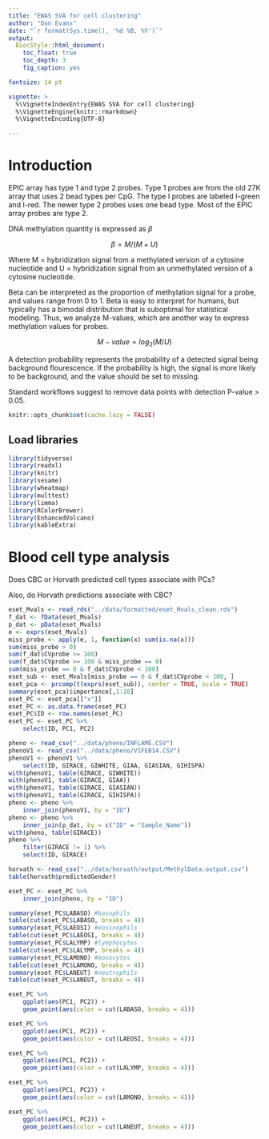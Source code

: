 ```yaml
---
title: "EWAS SVA for cell clustering"
author: "Dan Evans"
date: "`r format(Sys.time(), '%d %B, %Y')`"
output: 
  BiocStyle::html_document:
    toc_float: true
    toc_depth: 3
    fig_caption: yes

fontsize: 14 pt

vignette: >
  %\VignetteIndexEntry{EWAS SVA for cell clustering}
  %\VignetteEngine{knitr::rmarkdown}
  %\VignetteEncoding{UTF-8}

---
```


# Introduction

EPIC array has type 1 and type 2 probes. Type 1 probes are from the old 27K array that uses 2 bead types per CpG. The type I probes are labeled I-green and I-red. The newer type 2 probes uses one bead type. Most of the EPIC array probes are type 2. 

DNA methylation quantity is expressed as $\beta$ 

$$ \beta = M/(M + U)  $$

Where M = hybridization signal from a methylated version of a cytosine nucleotide and 
U =  hybridization signal from an unmethylated version of a cytosine nucleotide. 

Beta can be interpreted as the proportion of methylation signal for a probe, and values range from 0 to 1. Beta is easy to interpret for humans, but typically has a bimodal distribution that is suboptimal for statistical modeling. Thus, we analyze M-values, which are another way to express methylation values for probes. 

$$ M-value = log_2(M/U) $$

A detection probability represents the probability of a detected signal being background flourescence. If the probability is high, the signal is more likely to be background, and the value should be set to missing.

Standard workflows suggest to remove data points with detection P-value > 0.05.  

```r
knitr::opts_chunk$set(cache.lazy = FALSE)
```

## Load libraries
```r
library(tidyverse)
library(readxl)
library(knitr)
library(sesame)
library(wheatmap)
library(multtest)
library(limma)
library(RColorBrewer)
library(EnhancedVolcano)
library(kableExtra)
```


# Blood cell type analysis

Does CBC or Horvath predicted cell types associate with PCs?

Also, do Horvath predictions associate with CBC?

```r

eset_Mvals <- read_rds("../data/formatted/eset_Mvals_clean.rds")
f_dat <- fData(eset_Mvals)
p_dat <- pData(eset_Mvals)
e <- exprs(eset_Mvals)
miss_probe <- apply(e, 1, function(x) sum(is.na(x)))
sum(miss_probe > 0)
sum(f_dat$CVprobe >= 100)
sum(f_dat$CVprobe >= 100 & miss_probe == 0)
sum(miss_probe == 0 & f_dat$CVprobe < 100)
eset_sub <- eset_Mvals[miss_probe == 0 & f_dat$CVprobe < 100, ] 
eset_pca <- prcomp(t(exprs(eset_sub)), center = TRUE, scale = TRUE)
summary(eset_pca)$importance[,1:10]
eset_PC <- eset_pca[["x"]]
eset_PC <- as.data.frame(eset_PC)
eset_PC$ID <- row.names(eset_PC)
eset_PC <- eset_PC %>%
	select(ID, PC1, PC2)

pheno <- read_csv("../data/pheno/INFLAME.CSV")
phenoV1 <- read_csv("../data/pheno/V1FEB14.CSV")
phenoV1 <- phenoV1 %>%
	select(ID, GIRACE, GIWHITE, GIAA, GIASIAN, GIHISPA)
with(phenoV1, table(GIRACE, GIWHITE))
with(phenoV1, table(GIRACE, GIAA))
with(phenoV1, table(GIRACE, GIASIAN))
with(phenoV1, table(GIRACE, GIHISPA))
pheno <- pheno %>%
	inner_join(phenoV1, by = "ID")
pheno <- pheno %>%
	inner_join(p_dat, by = c("ID" = "Sample_Name"))
with(pheno, table(GIRACE))
pheno %>%
	filter(GIRACE != 1) %>%
	select(ID, GIRACE)

horvath <- read_csv("../data/horvath/output/MethylData.output.csv")
table(horvath$predictedGender)

eset_PC <- eset_PC %>%
	inner_join(pheno, by = "ID")

summary(eset_PC$LABASO) #basophils 
table(cut(eset_PC$LABASO, breaks = 4))
summary(eset_PC$LAEOSI) #eosinophils 
table(cut(eset_PC$LAEOSI, breaks = 4))
summary(eset_PC$LALYMP) #lymphocytes 
table(cut(eset_PC$LALYMP, breaks = 4))
summary(eset_PC$LAMONO) #monocytes 
table(cut(eset_PC$LAMONO, breaks = 4))
summary(eset_PC$LANEUT) #neutrophils 
table(cut(eset_PC$LANEUT, breaks = 4))

eset_PC %>%
	ggplot(aes(PC1, PC2)) +
	geom_point(aes(color = cut(LABASO, breaks = 4)))

eset_PC %>%
	ggplot(aes(PC1, PC2)) +
	geom_point(aes(color = cut(LAEOSI, breaks = 4)))

eset_PC %>%
	ggplot(aes(PC1, PC2)) +
	geom_point(aes(color = cut(LALYMP, breaks = 4)))

eset_PC %>%
	ggplot(aes(PC1, PC2)) +
	geom_point(aes(color = cut(LAMONO, breaks = 4)))

eset_PC %>%
	ggplot(aes(PC1, PC2)) +
	geom_point(aes(color = cut(LANEUT, breaks = 4)))
```


